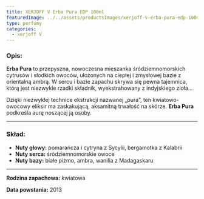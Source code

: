 ```yaml
---
title: XERJOFF V Erba Pura EDP 100ml
featuredImage: ../../assets/productsImages/xerjoff-v-erba-pura-edp-100ml.png
type: perfumy
categories:
  - xerjoff V
---
```


<h3>Opis:</h3>

**Erba Pura** to przepyszna, nowoczesna mieszanka śródziemnomorskich cytrusów i słodkich owoców, ułożonych na ciepłej i zmysłowej bazie z orientalną ambrą. W sercu i bazie zapachu skrywa się pewna tajemnica, którą jest niezwykle rzadki składnik, wyekstrahowany z indyjskiego zioła…

Dzięki niezwykłej technice ekstrakcji nazwanej „pura”, ten kwiatowo-owocowy eliksir ma zaskakującą, aksamitną trwałość na skórze. **Erba Pura** podkreśla aurę noszącej ją osoby.

---

### Skład:

- **Nuty głowy:** pomarańcza i cytryna z Sycylii, bergamotka z Kalabrii
- **Nuty serca:** śródziemnomorskie owoce
- **Nuty bazy:** białe piżmo, ambra, wanilia z Madagaskaru

---

**Rodzina zapachowa:** kwiatowa

**Data powstania:** 2013
